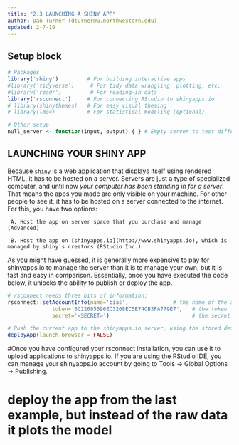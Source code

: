 ```yaml
---
title: "2.3 LAUNCHING A SHINY APP"
author: Dan Turner (dturner@u.northwestern.edu)
updated: 2-7-19
---
```


## Setup block
```r
# Packages
library('shiny')         # For building interactive apps
#library('tidyverse')     # For tidy data wrangling, plotting, etc.
#library('readr')         # For reading-in data
library('rsconnect')     # For connecting RStudio to shinyapps.io
# library(shinythemes)   # For easy visual theming
# library(lme4)          # For statistical modeling (optional)

# Other setup
null_server <- function(input, output) { } # Empty server to test different UIs with

```

##############################
## LAUNCHING YOUR SHINY APP ##
#############################

Because `shiny` is a web application that displays itself using rendered HTML, it has to be hosted on a server. Servers are just a type of specialized computer, and until now *your computer has been standing in for a server*. That means the apps you made are only visible on your machine. For other people to see it, it has to be hosted on a server connected to the internet. For this, you have two options:
     
     A. Host the app on server space that you purchase and manage (Advanced)
     
     B. Host the app on [shinyapps.io](http://www.shinyapps.io), which is managed by shiny's creators (RStudio Inc.)

As you might have guessed, it is generally more expensive to pay for shinyapps.io to manage the server than it is to manage your own, but it is fast and easy in comparison. Essentially, once you have executed the code below, it unlocks the ability to publish or deploy the app.

```r

# rsconnect needs three bits of information:
rsconnect::setAccountInfo(name='bias',              # the name of the account on shinyapps.io
			  token='6C22685696EC3208EC5E74CB3FA779E7',   # the token for your app
			  secret='<SECRET>')                          # the secret for your token (like a password)

# Push the current app to the shinyapps.io server, using the stored defaults
deployApp(launch.browser = FALSE)
```
			  
#Once you have configured your rsconnect installation, you can use it to upload applications to shinyapps.io. If you are using the RStudio IDE, you can manage your shinyapps.io account by going to Tools -> Global Options -> Publishing.


# deploy the app from the last example, but instead of the raw data it plots the model

